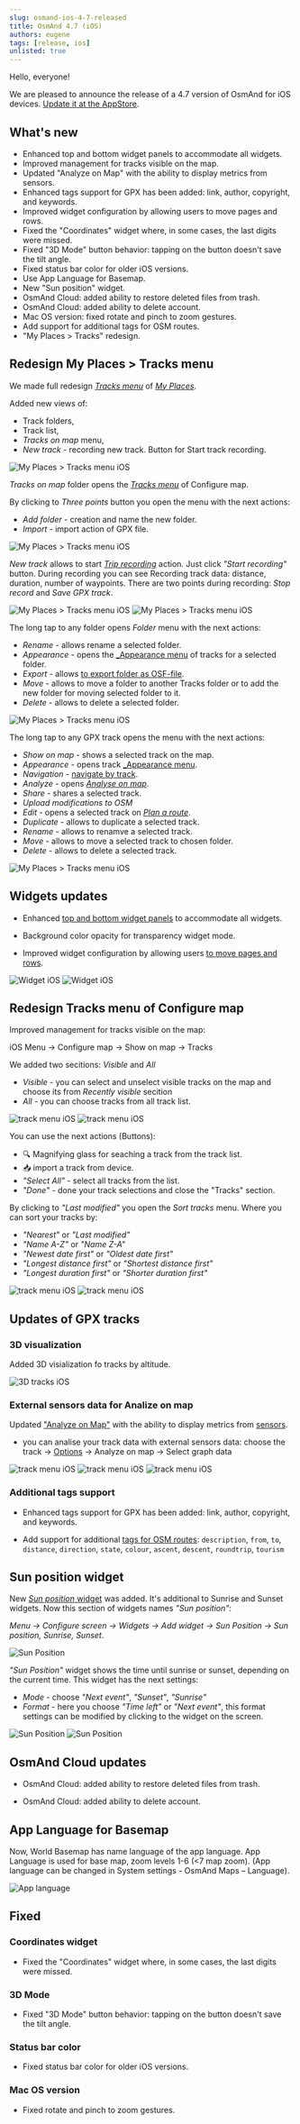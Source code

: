 ```yaml
---
slug: osmand-ios-4-7-released
title: OsmAnd 4.7 (iOS)
authors: eugene
tags: [release, ios]
unlisted: true
---
```


Hello, everyone!

We are pleased to announce the release of a 4.7 version of OsmAnd for iOS devices. [Update it at the AppStore](https://itunes.apple.com/us/app/osmand-maps-travel-navigate/id934850257).

<!--truncate-->

## What's new

- Enhanced top and bottom widget panels to accommodate all widgets.
- Improved management for tracks visible on the map.
- Updated "Analyze on Map" with the ability to display metrics from sensors.
- Enhanced tags support for GPX has been added: link, author, copyright, and keywords. 
- Improved widget configuration by allowing users to move pages and rows.
- Fixed the "Coordinates" widget where, in some cases, the last digits were missed.
- Fixed "3D Mode" button behavior: tapping on the button doesn't save the tilt angle.
- Fixed status bar color for older iOS versions.
- Use App Language for Basemap.
- New "Sun position" widget.
- OsmAnd Cloud: added ability to restore deleted files from trash.
- OsmAnd Cloud: added ability to delete account.
- Mac OS version: fixed rotate and pinch to zoom gestures.
- Add support for additional tags for OSM routes.
- "My Places > Tracks" redesign.


## Redesign My Places > Tracks menu

We made full redesign [_Tracks menu_](https://osmand.net/docs/user/personal/tracks#my-places-menu) of [_My Places_](https://osmand.net/docs/user/personal/myplaces). 

Added new views of:  
- Track folders,
- Track list, 
- _Tracks on map_ menu,
- _New track_ - recording new track. Button for Start track recording.

![My Places > Tracks menu iOS](./img/my_places_tracks_menu_ios.png) 

_Tracks on map_ folder opens the [_Tracks menu_](#redesign-tracks-menu-of-configure-map) of Configure map.

By clicking to _Three points_ button you open the menu with the next actions:
- _Add folder_ - creation and name the new folder.
- _Import_ - import action of GPX file.

![My Places > Tracks menu iOS](./img/my_places_tracks_menu_2_ios.png) 


_New track_ allows to start [_Trip recording_](https://osmand.net/docs/user/plugins/trip-recording) action. Just click _"Start recording"_ button. During recording you can see Recording track data: distance, duration, number of waypoints. There are two points during recording: _Stop record_ and _Save GPX track_.

![My Places > Tracks menu iOS](./img/my_places_tracks_menu_3_ios.png) ![My Places > Tracks menu iOS](./img/my_places_tracks_menu_4_ios.png)

The long tap to any folder opens _Folder_ menu with the next actions:
- _Rename_ - allows rename a selected folder.
- _Appearance_ - opens the [_Appearance menu](https://osmand.net/docs/user/map/tracks-on-map#track-appearance) of tracks for a selected folder.
- _Export_ - allows [to export folder as OSF-file](https://osmand.net/docs/user/personal/import-export#export).
- _Move_ - allows to move a folder to another Tracks folder or to add the new folder for moving selected folder to it.
- _Delete_ - allows to delete a selected folder.

![My Places > Tracks menu iOS](./img/my_places_tracks_menu_5_ios.png)


The long tap to any GPX track opens the menu with the next actions:
- _Show on map_ - shows a selected track on the map.
- _Appearance_ - opens track [_Appearance menu](https://osmand.net/docs/user/map/tracks-on-map#track-appearance).
- _Navigation_ - [navigate by track](https://osmand.net/docs/user/navigation/setup/gpx-navigation).
- _Analyze_ - opens [_Analyse on map_](https://osmand.net/docs/user/navigation/setup/route-details#analyse-on-map).
- _Share_ - shares a selected track.
- _Upload modifications to OSM_
- _Edit_ - opens a selected track on [_Plan a route_](https://osmand.net/docs/user/plan-route/create-route).
- _Duplicate_ - allows to duplicate a selected track.
- _Rename_ - allows to renamve a selected track.
- _Move_ - allows to move a selected track to chosen folder.
- _Delete_ - allows to delete a selected track.

![My Places > Tracks menu iOS](./img/my_places_tracks_menu_6_ios.png)



## Widgets updates

- Enhanced [top and bottom widget panels](https://osmand.net/docs/user/widgets/configure-screen#top--bottom-panels) to accommodate all widgets.

- Background color opacity for transparency widget mode.

- Improved widget configuration by allowing users [to move pages and rows](https://osmand.net/docs/user/widgets/configure-screen#widget-panels).



![Widget iOS](./img/widget_rows_ios.png) ![Widget iOS](./img/widget_rows_2_ios.png)


## Redesign Tracks menu of Configure map

Improved management for tracks visible on the map:

iOS Menu → Configure map → Show on map → Tracks

We added two secitions: _Visible_ and _All_

- _Visible_ - you can select and unselect visible tracks on the map and choose its from _Recently visible_ secition
- _All_ - you can choose tracks from all track list.

![track menu iOS](./img/track_menu_ios.png) ![track menu iOS](./img/track_menu_2_ios.png)

You can use the next actions (Buttons):

- 🔍 Magnifying glass for seaching a track from the track list.
- 📥 import a track from device.
- _"Select All"_ - select all tracks from the list.
- _"Done"_ - done your track selections and close the "Tracks" section.

By clicking to _"Last modified"_ you open the _Sort tracks_ menu. Where you can sort your tracks by:
- _"Nearest"_ or _"Last modified"_
- _"Name A-Z"_ or _"Name Z-A"_
- _"Newest date first"_ or _"Oldest date first"_
- _"Longest distance first"_ or _"Shortest distance first"_
- _"Longest duration first"_ or _"Shorter duration first"_

![track menu iOS](./img/track_sort_menu_ios.png) ![track menu iOS](./img/track_sort_menu_2_ios.png)

## Updates of GPX tracks

### 3D visualization

Added 3D visialization fo tracks by altitude.

![3D tracks iOS](./img/3d_tracks_ios.png)

### External sensors data for Analize on map

Updated ["Analyze on Map"](https://osmand.net/docs/user/map/tracks-on-map#analyze-track-on-map) with the ability to display metrics from [sensors](https://osmand.net/docs/user/plugins/external-sensors#trip-recording).

- you can analise your track data with external sensors data: choose the track → [Options](https://osmand.net/docs/user/map/track-context-menu/#options) → Analyze on map → Select graph data

![track menu iOS](./img/analyse_track_sensors_ios.png) ![track menu iOS](./img/analyse_track_sensors_2_ios.png) ![track menu iOS](./img/analyse_track_sensors_3_ios.png)

### Additional tags support

- Enhanced tags support for GPX has been added: link, author, copyright, and keywords. 

- Add support for additional [tags for OSM routes](https://github.com/osmandapp/OsmAnd-iOS/issues/3370): `description`, `from`, `to`, `distance`, `direction`, `state`, `colour`, `ascent`, `descent`, `roundtrip`, `tourism`

## Sun position widget

New [_Sun position_ widget](https://osmand.net/docs/user/widgets/info-widgets#sun-position) was added. It's additional to Sunrise and Sunset widgets. Now this section of widgets names _"Sun position"_:

_Menu → Configure screen → Widgets → Add widget → Sun Position → Sun position, Sunrise, Sunset_. 

![Sun Position](./img/sun_position_3_ios.png)

_"Sun Position"_ widget shows the time until sunrise or sunset, depending on the current time. This widget has the next settings:
- _Mode_ - choose _"Next event"_, _"Sunset"_, _"Sunrise"_
- _Format_ - here you choose _"Time left"_ or _"Next event"_, this format settings can be modified by clicking to the widget on the screen.

![Sun Position](./img/sun_position_ios.png) ![Sun Position](./img/sun_position_2_ios.png)

## OsmAnd Cloud updates

- OsmAnd Cloud: added ability to restore deleted files from trash.

- OsmAnd Cloud: added ability to delete account.

## App Language for Basemap

Now, World Basemap has name language of the app language. App Language is used for base map, zoom levels 1-6 (<7 map zoom). (App language can be changed in System settings - OsmAnd Maps – Language).

![App language](./img/app_language_ios.png) 

## Fixed

###  Coordinates widget

- Fixed the "Coordinates" widget where, in some cases, the last digits were missed.

### 3D Mode

- Fixed "3D Mode" button behavior: tapping on the button doesn't save the tilt angle.

### Status bar color

- Fixed status bar color for older iOS versions.

### Mac OS version

- Fixed rotate and pinch to zoom gestures.